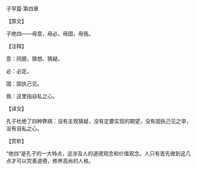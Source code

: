 

子罕篇·第四章

【原文】

子绝四——毋意，毋必，毋固，毋我。

【注释】

意：同臆，猜想、猜疑。

必：必定。

固：固执己见。

我：这里指自私之心。

【译文】

孔子杜绝了四种弊病：没有主观猜疑，没有定要实现的期望，没有固执己见之举，没有自私之心。

【赏析】

“绝四”是孔子的一大特点，这涉及人的道德观念和价值观念。人只有首先做到这几点才可以完善道德，修养高尚的人格。


